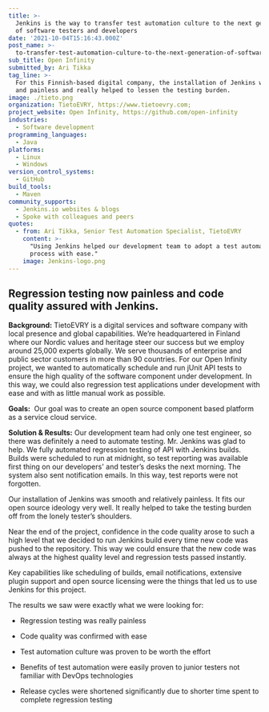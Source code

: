 ```yaml
---
title: >-
  Jenkins is the way to transfer test automation culture to the next generation
  of software testers and developers
date: '2021-10-04T15:16:43.000Z'
post_name: >-
  to-transfer-test-automation-culture-to-the-next-generation-of-software-testers-and-developers
sub_title: Open Infinity
submitted_by: Ari Tikka
tag_line: >-
  For this Finnish-based digital company, the installation of Jenkins was smooth
  and painless and really helped to lessen the testing burden.
image: ./tieto.png
organization: TietoEVRY, https://www.tietoevry.com;
project_website: Open Infinity, https://github.com/open-infinity
industries:
  - Software development
programming_languages:
  - Java
platforms:
  - Linux
  - Windows
version_control_systems:
  - GitHub
build_tools:
  - Maven
community_supports:
  - Jenkins.io websites & blogs
  - Spoke with colleagues and peers
quotes:
  - from: Ari Tikka, Senior Test Automation Specialist, TietoEVRY
    content: >-
      "Using Jenkins helped our development team to adopt a test automation
      process with ease."
    image: Jenkins-logo.png
---
```

## Regression testing now painless and code quality assured with Jenkins.

**Background:** TietoEVRY is a digital services and software company with local presence and global capabilities. We’re headquartered in Finland where our Nordic values and heritage steer our success but we employ around 25,000 experts globally. We serve thousands of enterprise and public sector customers in more than 90 countries. For our Open Infinity project, we wanted to automatically schedule and run jUnit API tests to ensure the high quality of the software component under development. In this way, we could also regression test applications under development with ease and with as little manual work as possible.

**Goals:**  Our goal was to create an open source component based platform as a service cloud service.

<Testimonal idx="0" />

**Solution & Results:** Our development team had only one test engineer, so there was definitely a need to automate testing. Mr. Jenkins was glad to help. We fully automated regression testing of API with Jenkins builds. Builds were scheduled to run at midnight, so test reporting was available first thing on our developers' and tester’s desks the next morning. The system also sent notification emails. In this way, test reports were not forgotten.

Our installation of Jenkins was smooth and relatively painless. It fits our open source ideology very well. It really helped to take the testing burden off from the lonely tester’s shoulders.

Near the end of the project, confidence in the code quality arose to such a high level that we decided to run Jenkins build every time new code was pushed to the repository. This way we could ensure that the new code was always at the highest quality level and regression tests passed instantly.

Key capabilities like scheduling of builds, email notifications, extensive plugin support and open source licensing were the things that led us to use Jenkins for this project.

The results we saw were exactly what we were looking for:

-   Regression testing was really painless

-   Code quality was confirmed with ease

-   Test automation culture was proven to be worth the effort

-   Benefits of test automation were easily proven to junior testers not familiar with DevOps technologies

-   Release cycles were shortened significantly due to shorter time spent to complete regression testing

